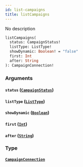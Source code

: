 ```yaml
---
id: list-campaigns
title: listCampaigns
---
```



No description

```graphql
listCampaigns(
  status: CampaignStatus!
  listType: ListType!
  showDynamic: Boolean! = "false"
  first: Int
  after: String
): CampaignConnection!
```


### Arguments

#### `status` ([`CampaignStatus`](../../references/enums/campaign-status))




#### `listType` ([`ListType`](../../references/enums/list-type))




#### `showDynamic` ([`Boolean`](../../references/scalars/boolean))




#### `first` ([`Int`](../../references/scalars/int))




#### `after` ([`String`](../../references/scalars/string))




### Type

#### [`CampaignConnection`](../../references/objects/campaign-connection) 






